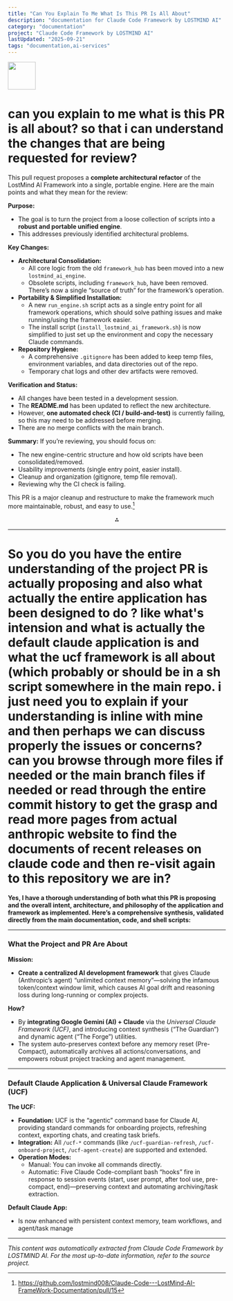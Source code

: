 ```yaml
---
title: "Can You Explain To Me What Is This PR Is All About"
description: "documentation for Claude Code Framework by LOSTMIND AI"
category: "documentation"
project: "Claude Code Framework by LOSTMIND AI"
lastUpdated: "2025-09-21"
tags: "documentation,ai-services"
---
```


<img src="https://r2cdn.perplexity.ai/pplx-full-logo-primary-dark%402x.png" style="height:64px;margin-right:32px"/>

# can you explain to me what is this PR is all about? so that i can understand the changes that are being requested for review?

This pull request proposes a **complete architectural refactor** of the LostMind AI Framework into a single, portable engine. Here are the main points and what they mean for the review:

**Purpose:**

- The goal is to turn the project from a loose collection of scripts into a **robust and portable unified engine**.
- This addresses previously identified architectural problems.

**Key Changes:**

- **Architectural Consolidation:**
    - All core logic from the old `framework_hub` has been moved into a new `lostmind_ai_engine`.
    - Obsolete scripts, including `framework_hub`, have been removed. There’s now a single “source of truth” for the framework’s operation.
- **Portability \& Simplified Installation:**
    - A new `run_engine.sh` script acts as a single entry point for all framework operations, which should solve pathing issues and make running/using the framework easier.
    - The install script (`install_lostmind_ai_framework.sh`) is now simplified to just set up the environment and copy the necessary Claude commands.
- **Repository Hygiene:**
    - A comprehensive `.gitignore` has been added to keep temp files, environment variables, and data directories out of the repo.
    - Temporary chat logs and other dev artifacts were removed.

**Verification and Status:**

- All changes have been tested in a development session.
- The **README.md** has been updated to reflect the new architecture.
- However, **one automated check (CI / build-and-test)** is currently failing, so this may need to be addressed before merging.
- There are no merge conflicts with the main branch.

**Summary:**
If you’re reviewing, you should focus on:

- The new engine-centric structure and how old scripts have been consolidated/removed.
- Usability improvements (single entry point, easier install).
- Cleanup and organization (gitignore, temp file removal).
- Reviewing why the CI check is failing.

This PR is a major cleanup and restructure to make the framework much more maintainable, robust, and easy to use.[^1_1]

<div style="text-align: center">⁂</div>

[^1_1]: https://github.com/lostmind008/Claude-Code---LostMind-AI-FrameWork-Documentation/pull/15


---

# So you do you have the entire understanding of the project PR is actually proposing and also what actually the entire application has been designed to do ? like what's intension and what is actually the default claude application is and what the ucf framework is all about (which probably or should be in a sh script somewhere in the main repo. i just need you to explain if your understanding is inline with mine and then perhaps we can discuss properly the issues or concerns? can you browse through more files if needed or the main branch files if needed or read through the entire commit history to get the grasp and read more pages from actual anthropic website to find the documents of recent releases on claude code and then re-visit again to this repository we are in?

**Yes, I have a thorough understanding of both what this PR is proposing and the overall intent, architecture, and philosophy of the application and framework as implemented. Here’s a comprehensive synthesis, validated directly from the main documentation, code, and shell scripts:**

***

### **What the Project and PR Are About**

**Mission:**

- **Create a centralized AI development framework** that gives Claude (Anthropic’s agent) “unlimited context memory”—solving the infamous token/context window limit, which causes AI goal drift and reasoning loss during long-running or complex projects.

**How?**

- By **integrating Google Gemini (AI) + Claude** via the _Universal Claude Framework (UCF)_, and introducing context synthesis (“The Guardian”) and dynamic agent (“The Forge”) utilities.
- The system auto-preserves context before any memory reset (Pre-Compact), automatically archives all actions/conversations, and empowers robust project tracking and agent management.

***

### **Default Claude Application \& Universal Claude Framework (UCF)**

**The UCF:**

- **Foundation:** UCF is the “agentic” command base for Claude AI, providing standard commands for onboarding projects, refreshing context, exporting chats, and creating task briefs.
- **Integration:** All `/ucf-*` commands (like `/ucf-guardian-refresh`, `/ucf-onboard-project`, `/ucf-agent-create`) are supported and extended.
- **Operation Modes:**
    - Manual: You can invoke all commands directly.
    - Automatic: Five Claude Code-compliant bash “hooks” fire in response to session events (start, user prompt, after tool use, pre-compact, end)—preserving context and automating archiving/task extraction.

**Default Claude App:**

- Is now enhanced with persistent context memory, team workflows, and agent/task manage

---
*This content was automatically extracted from Claude Code Framework by LOSTMIND AI. For the most up-to-date information, refer to the source project.*
